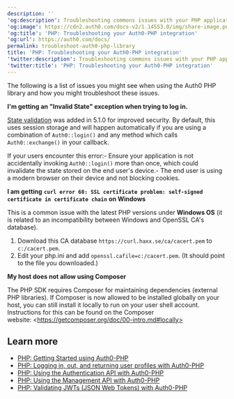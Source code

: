 ---
description: ''
'og:description': Troubleshooting commons issues with your PHP applications.
'og:image': https://cdn2.auth0.com/docs-v2/1.14553.0/img/share-image.png
'og:title': 'PHP: Troubleshooting your Auth0-PHP integration'
'og:url': https://auth0.com/docs/
permalink: troubleshoot-auth0-php-library
title: 'PHP: Troubleshooting your Auth0-PHP integration'
'twitter:description': Troubleshooting commons issues with your PHP applications.
'twitter:title': 'PHP: Troubleshooting your Auth0-PHP integration'
---
The following is a list of issues you might see when using the Auth0 PHP library and how you might troubleshoot these issues.

**I'm getting an "Invalid State" exception when trying to log in.**

[State validation](/docs/secure/attack-protection/state-parameters) was added in 5.1.0 for improved security. By default, this uses session storage and will happen automatically if you are using a combination of `Auth0::login()` and any method which calls `Auth0::exchange()` in your callback.

If your users encounter this error:- Ensure your application is not accidentally invoking `Auth0::login()` more than once, which could invalidate the state stored on the end user's device.- The end user is using a modern browser on their device and not blocking cookies.

**I am getting** **`curl error 60: SSL certificate problem: self-signed certificate in certificate chain`** **on Windows**

This is a common issue with the latest PHP versions under **Windows OS** (it is related to an incompatibility between Windows and OpenSSL CA's database).

1. Download this CA database `https://curl.haxx.se/ca/cacert.pem` to `c:/cacert.pem`.
2. Edit your php.ini and add `openssl.cafile=c:/cacert.pem`. (It should point to the file you downloaded.)

**My host does not allow using Composer**

The PHP SDK requires Composer for maintaining dependencies (external PHP libraries). If Composer is now allowed to be installed globally on your host, you can still install it locally to run on your user shell account. Instructions for this can be found on the Composer website: \<https://getcomposer.org/doc/00-intro.md#locally>

## Learn more

* [PHP: Getting Started using Auth0-PHP](/docs/libraries/auth0-php)
* [PHP: Logging in, out, and returning user profiles with Auth0-PHP](/docs/libraries/auth0-php/auth0-php-basic-use)
* [PHP: Using the Authentication API with Auth0-PHP](/docs/libraries/auth0-php/using-the-authentication-api-with-auth0-php)
* [PHP: Using the Management API with Auth0-PHP](/docs/libraries/auth0-php/using-the-management-api-with-auth0-php)
* [PHP: Validating JWTs (JSON Web Tokens) with Auth0-PHP](/docs/libraries/auth0-php/validating-jwts-with-auth0-php)